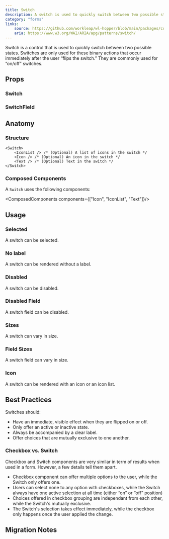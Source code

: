 ```yaml
---
title: Switch
description: A switch is used to quickly switch between two possible states.
category: "forms"
links:
    source: https://github.com/workleap/wl-hopper/blob/main/packages/components/src/switch/src/Switch.tsx
    aria: https://www.w3.org/WAI/ARIA/apg/patterns/switch/
---
```


Switch is a control that is used to quickly switch between two possible states.
Switches are only used for these binary actions that occur immediately after the user “flips the switch.”
They are commonly used for “on/off” switches.

<Example src="switch/docs/switch/preview" isOpen />

## Props

### Switch

<PropTable component="Switch" />

### SwitchField

<PropTable component="SwitchField" />

## Anatomy

### Structure

```tsx
<Switch>
    <IconList /> /* (Optional) A list of icons in the switch */
    <Icon /> /* (Optional) An icon in the switch */
    <Text /> /* (Optional) Text in the switch */
</Switch>
```

### Composed Components

A `Switch` uses the following components:

<ComposedComponents components={["Icon", "IconList", "Text"]}/>

## Usage

### Selected

A switch can be selected.

<Example src="switch/docs/switch/selected" />

### No label

A switch can be rendered without a label.

<Example src="switch/docs/switch/nolabel" />

### Disabled

A switch can be disabled.

<Example src="switch/docs/switch/disabled" />

### Disabled Field

A switch field can be disabled.

<Example src="switch/docs/switch-field/disabled" />

### Sizes

A switch can vary in size.

<Example src="switch/docs/switch/sizes" />

### Field Sizes

A switch field can vary in size.

<Example src="switch/docs/switch-field/sizes" />

### Icon

A switch can be rendered with an icon or an icon list.

<Example src="switch/docs/switch/icons" />

## Best Practices

Switches should:

- Have an immediate, visible effect when they are flipped on or off.
- Only offer an active or inactive state.
- Always be accompanied by a clear label.
- Offer choices that are mutually exclusive to one another.

### Checkbox vs. Switch

Checkbox and Switch components are very similar in term of results when used in a form. However, a few details tell them apart.

- Checkbox component can offer multiple options to the user, while the Switch only offers one.
- Users can select none to any option with checkboxes, while the Switch always have one active selection at all time (either “on” or “off” position)
- Choices offered in checkbox grouping are independant from each other, while the Switch's mutually exclusive.
- The Switch's selection takes effect immediately, while the checkbox only happens once the user applied the change.

## Migration Notes

<MigrateGuide src="switch/docs/migration-notes" />

